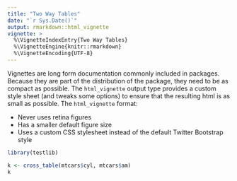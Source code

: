 ```yaml
---
title: "Two Way Tables"
date: "`r Sys.Date()`"
output: rmarkdown::html_vignette
vignette: >
  %\VignetteIndexEntry{Two Way Tables}
  %\VignetteEngine{knitr::rmarkdown}
  %\VignetteEncoding{UTF-8}
---
```


Vignettes are long form documentation commonly included in packages. Because they are part of the distribution of the package, they need to be as compact as possible. The `html_vignette` output type provides a custom style sheet (and tweaks some options) to ensure that the resulting html is as small as possible. The `html_vignette` format:

- Never uses retina figures
- Has a smaller default figure size
- Uses a custom CSS stylesheet instead of the default Twitter Bootstrap style

```r
library(testlib)
```

```r
k <- cross_table(mtcars$cyl, mtcars$am)
k
```



